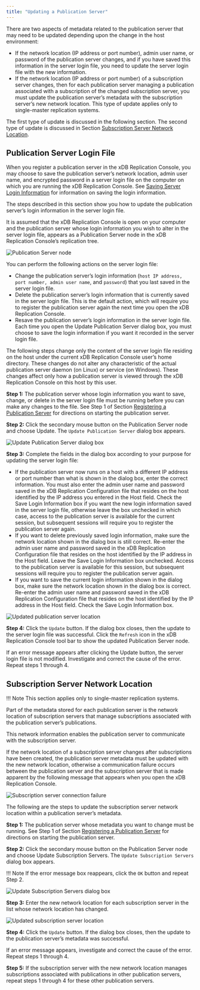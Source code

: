 ```yaml
---
title: "Updating a Publication Server"
---
```


<div id="updating_publication_server" class="registered_link"></div>

There are two aspects of metadata related to the publication server that may need to be updated depending upon the change in the host environment:

-   If the network location (IP address or port number), admin user name, or password of the publication server changes, and if you have saved this information in the server login file, you need to update the server login file with the new information.
-   If the network location (IP address or port number) of a subscription server changes, then for each publication server managing a publication associated with a subscription of the changed subscription server, you must update the publication server’s metadata with the subscription server’s new network location. This type of update applies only to single-master replication systems.

The first type of update is discussed in the following section. The second type of update is discussed in Section [Subscription Server Network Location](#sub_server_network_loc).

## Publication Server Login File

When you register a publication server in the xDB Replication Console, you may choose to save the publication server’s network location, admin user name, and encrypted password in a server login file on the computer on which you are running the xDB Replication Console. See [Saving Server Login Information](../../04_intro_xdb_console/#saving_server_login_info) for information on saving the login information.

The steps described in this section show you how to update the publication server’s login information in the server login file.

It is assumed that the xDB Replication Console is open on your computer and the publication server whose login information you wish to alter in the server login file, appears as a Publication Server node in the xDB Replication Console’s replication tree.

![Publication Server node](/../../images/image236.png)

You can perform the following actions on the server login file:

-   Change the publication server’s login information (`host IP address, port number, admin user name`, and `password`) that you last saved in the server login file.
-   Delete the publication server’s login information that is currently saved in the server login file. This is the default action, which will require you to register the publication server again the next time you open the xDB Replication Console.
-   Resave the publication server’s login information in the server login file. Each time you open the Update Publication Server dialog box, you must choose to save the login information if you want it recorded in the server login file.

The following steps change only the content of the server login file residing on the host under the current xDB Replication Console user’s home directory. These changes do not alter any characteristic of the actual publication server daemon (on Linux) or service (on Windows). These changes affect only how a publication server is viewed through the xDB Replication Console on this host by this user.

**Step 1:** The publication server whose login information you want to save, change, or delete in the server login file must be running before you can make any changes to the file. See Step 1 of Section [Registering a Publication Server](../../05_smr_operation/02_creating_publication/01_registering_publication_server/#registering_publication_server) for directions on starting the publication server.

**Step 2:** Click the secondary mouse button on the Publication Server node and choose Update. The `Update Publication Server` dialog box appears.

![Update Publication Server dialog box](/../../images/image237.png)

**Step 3:** Complete the fields in the dialog box according to your purpose for updating the server login file:

-   If the publication server now runs on a host with a different IP address or port number than what is shown in the dialog box, enter the correct information. You must also enter the admin user name and password saved in the xDB Replication Configuration file that resides on the host identified by the IP address you entered in the Host field. Check the Save Login Information box if you want the new login information saved in the server login file, otherwise leave the box unchecked in which case, access to the publication server is available for the current session, but subsequent sessions will require you to register the publication server again.
-   If you want to delete previously saved login information, make sure the network location shown in the dialog box is still correct. Re-enter the admin user name and password saved in the xDB Replication Configuration file that resides on the host identified by the IP address in the Host field. Leave the Save Login Information box unchecked. Access to the publication server is available for this session, but subsequent sessions will require you to register the publication server again.
-   If you want to save the current login information shown in the dialog box, make sure the network location shown in the dialog box is correct. Re-enter the admin user name and password saved in the xDB Replication Configuration file that resides on the host identified by the IP address in the Host field. Check the Save Login Information box.

![Updated publication server location](/../../images/image238.png)

**Step 4:** Click the `Update` button. If the dialog box closes, then the update to the server login file was successful. Click the `Refresh` icon in the xDB Replication Console tool bar to show the updated Publication Server node.

If an error message appears after clicking the Update button, the server login file is not modified. Investigate and correct the cause of the error. Repeat steps 1 through 4.

<div id="sub_server_network_loc" class="registered_link"></div>

## Subscription Server Network Location

!!! Note
    This section applies only to single-master replication systems.

Part of the metadata stored for each publication server is the network location of subscription servers that manage subscriptions associated with the publication server’s publications.

This network information enables the publication server to communicate with the subscription server.

If the network location of a subscription server changes after subscriptions have been created, the publication server metadata must be updated with the new network location, otherwise a communication failure occurs between the publication server and the subscription server that is made apparent by the following message that appears when you open the xDB Replication Console.

![Subscription server connection failure](/../../images/image239.png)

The following are the steps to update the subscription server network location within a publication server’s metadata.

**Step 1:** The publication server whose metadata you want to change must be running. See Step 1 of Section [Registering a Publication Server](../../05_smr_operation/02_creating_publication/01_registering_publication_server/#registering_publication_server) for directions on starting the publication server.

**Step 2:** Click the secondary mouse button on the Publication Server node and choose Update Subscription Servers. The `Update Subscription Servers` dialog box appears.

!!! Note
    If the error message box reappears, click the `OK` button and repeat Step 2.

![Update Subscription Servers dialog box](/../../images/image240.png)

**Step 3:** Enter the new network location for each subscription server in the list whose network location has changed.

![Updated subscription server location](/../../images/image241.png)

**Step 4:** Click the `Update` button. If the dialog box closes, then the update to the publication server’s metadata was successful.

If an error message appears, investigate and correct the cause of the error. Repeat steps 1 through 4.

**Step 5:** If the subscription server with the new network location manages subscriptions associated with publications in other publication servers, repeat steps 1 through 4 for these other publication servers.

